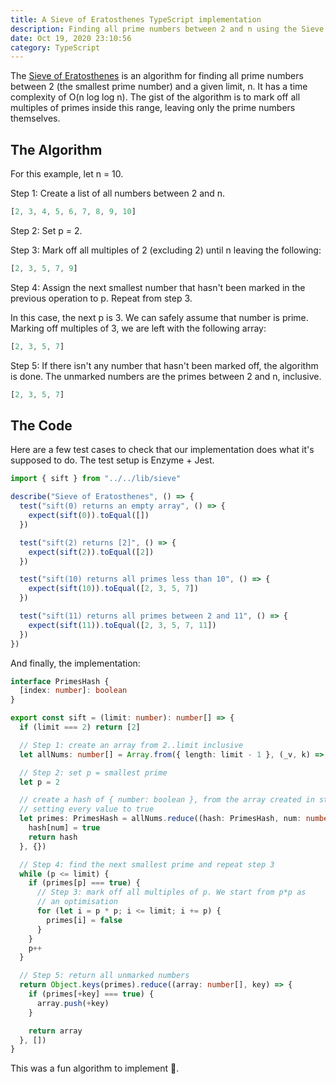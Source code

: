 ```yaml
---
title: A Sieve of Eratosthenes TypeScript implementation
description: Finding all prime numbers between 2 and n using the Sieve of Eratosthenes
date: Oct 19, 2020 23:10:56
category: TypeScript
---
```


The [Sieve of Eratosthenes](https://en.wikipedia.org/wiki/Sieve_of_Eratosthenes)
is an algorithm for finding all prime numbers between 2 (the smallest prime
number) and a given limit, n. It has a time complexity of O(n log log n).
The gist of the algorithm is to mark off all
multiples of primes inside this range, leaving only the prime numbers
themselves.

## The Algorithm

For this example, let n = 10.

Step 1: Create a list of all numbers between 2 and n.

```typescript
[2, 3, 4, 5, 6, 7, 8, 9, 10]
```

Step 2: Set p = 2.

Step 3: Mark off all multiples of 2 (excluding 2) until n leaving the following:

```typescript
[2, 3, 5, 7, 9]
```

Step 4: Assign the next smallest number that hasn't been marked in the previous
operation to p. Repeat from step 3.

In this case, the next p is 3. We can safely assume that number is prime. Marking off
multiples of 3, we are left with the following array:

```typescript
[2, 3, 5, 7]
```

Step 5: If there isn't any number that hasn't been marked off, the algorithm is
done. The unmarked numbers are the primes between 2 and n, inclusive.

```typescript
[2, 3, 5, 7]
```

## The Code

Here are a few test cases to check that our implementation does what it's
supposed to do. The test setup is Enzyme + Jest.

```typescript
import { sift } from "../../lib/sieve"

describe("Sieve of Eratosthenes", () => {
  test("sift(0) returns an empty array", () => {
    expect(sift(0)).toEqual([])
  })

  test("sift(2) returns [2]", () => {
    expect(sift(2)).toEqual([2])
  })

  test("sift(10) returns all primes less than 10", () => {
    expect(sift(10)).toEqual([2, 3, 5, 7])
  })

  test("sift(11) returns all primes between 2 and 11", () => {
    expect(sift(11)).toEqual([2, 3, 5, 7, 11])
  })
})

```

And finally, the implementation:

```typescript
interface PrimesHash {
  [index: number]: boolean
}

export const sift = (limit: number): number[] => {
  if (limit === 2) return [2]

  // Step 1: create an array from 2..limit inclusive
  let allNums: number[] = Array.from({ length: limit - 1 }, (_v, k) => k + 2)

  // Step 2: set p = smallest prime
  let p = 2

  // create a hash of { number: boolean }, from the array created in step 1,
  // setting every value to true
  let primes: PrimesHash = allNums.reduce((hash: PrimesHash, num: number) => {
    hash[num] = true
    return hash
  }, {})

  // Step 4: find the next smallest prime and repeat step 3
  while (p <= limit) {
    if (primes[p] === true) {
      // Step 3: mark off all multiples of p. We start from p*p as
      // an optimisation
      for (let i = p * p; i <= limit; i += p) {
        primes[i] = false
      }
    }
    p++
  }

  // Step 5: return all unmarked numbers
  return Object.keys(primes).reduce((array: number[], key) => {
    if (primes[+key] === true) {
      array.push(+key)
    }

    return array
  }, [])
}
```

This was a fun algorithm to implement 🎉. 
